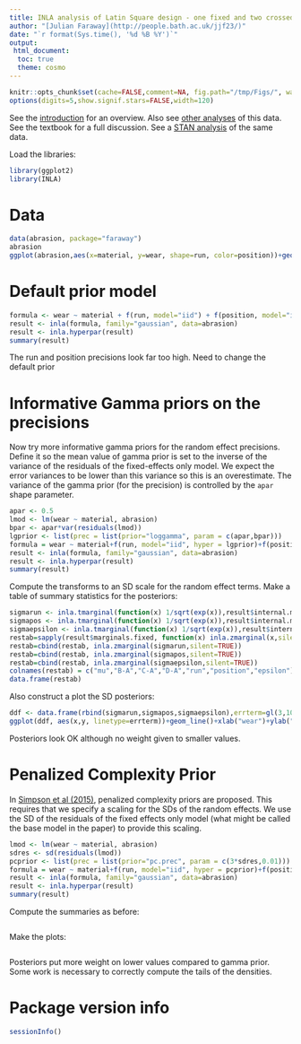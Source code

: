 ```yaml
---
title: INLA analysis of Latin Square design - one fixed and two crossed random effects
author: "[Julian Faraway](http://people.bath.ac.uk/jjf23/)"
date: "`r format(Sys.time(), '%d %B %Y')`"
output:
 html_document:
  toc: true
  theme: cosmo
---
```


```r
knitr::opts_chunk$set(cache=FALSE,comment=NA, fig.path="/tmp/Figs/", warning=FALSE, message=FALSE)
options(digits=5,show.signif.stars=FALSE,width=120)
```

See the [introduction](index.html) for an overview. Also see [other analyses](../mixchange/abrasion.html) of this data.
See the textbook for a full discussion. See a [STAN analysis](../stan/crossed.html) of the same data.

Load the libraries:

```r
library(ggplot2)
library(INLA)
```

# Data

```r
data(abrasion, package="faraway")
abrasion
ggplot(abrasion,aes(x=material, y=wear, shape=run, color=position))+geom_point(position = position_jitter(width=0.1, height=0.0))
```

# Default prior model


```r
formula <- wear ~ material + f(run, model="iid") + f(position, model="iid")
result <- inla(formula, family="gaussian", data=abrasion)
result <- inla.hyperpar(result)
summary(result)
```

The run and position precisions look far too high. Need to change the default prior

# Informative Gamma priors on the precisions

Now try more informative gamma priors for the random effect precisions. Define it so
the mean value of gamma prior is set to the inverse of the variance of
the residuals of the fixed-effects only model. We expect the error
variances to be lower than this variance so this is an overestimate.
The variance of the gamma prior (for the precision) is controlled by
the `apar` shape parameter.

```r
apar <- 0.5
lmod <- lm(wear ~ material, abrasion)
bpar <- apar*var(residuals(lmod))
lgprior <- list(prec = list(prior="loggamma", param = c(apar,bpar)))
formula = wear ~ material+f(run, model="iid", hyper = lgprior)+f(position, model="iid", hyper = lgprior)
result <- inla(formula, family="gaussian", data=abrasion)
result <- inla.hyperpar(result)
summary(result)
```

Compute the transforms to an SD scale for the random effect terms. Make a table of summary statistics for the posteriors:

```r
sigmarun <- inla.tmarginal(function(x) 1/sqrt(exp(x)),result$internal.marginals.hyperpar[[2]])
sigmapos <- inla.tmarginal(function(x) 1/sqrt(exp(x)),result$internal.marginals.hyperpar[[3]])
sigmaepsilon <- inla.tmarginal(function(x) 1/sqrt(exp(x)),result$internal.marginals.hyperpar[[1]])
restab=sapply(result$marginals.fixed, function(x) inla.zmarginal(x,silent=TRUE))
restab=cbind(restab, inla.zmarginal(sigmarun,silent=TRUE))
restab=cbind(restab, inla.zmarginal(sigmapos,silent=TRUE))
restab=cbind(restab, inla.zmarginal(sigmaepsilon,silent=TRUE))
colnames(restab) = c("mu","B-A","C-A","D-A","run","position","epsilon")
data.frame(restab)
```

Also construct a plot the SD posteriors:

```r
ddf <- data.frame(rbind(sigmarun,sigmapos,sigmaepsilon),errterm=gl(3,1024,labels = c("run","position","epsilon")))
ggplot(ddf, aes(x,y, linetype=errterm))+geom_line()+xlab("wear")+ylab("density")+xlim(0,35)
```

Posteriors look OK although no weight given to smaller values.

# Penalized Complexity Prior

In [Simpson et al (2015)](http://arxiv.org/abs/1403.4630v3), penalized complexity priors are proposed. This
requires that we specify a scaling for the SDs of the random effects. We use the SD of the residuals
of the fixed effects only model (what might be called the base model in the paper) to provide this scaling.

```r
lmod <- lm(wear ~ material, abrasion)
sdres <- sd(residuals(lmod))
pcprior <- list(prec = list(prior="pc.prec", param = c(3*sdres,0.01)))
formula = wear ~ material+f(run, model="iid", hyper = pcprior)+f(position, model="iid", hyper = pcprior)
result <- inla(formula, family="gaussian", data=abrasion)
result <- inla.hyperpar(result)
summary(result)
```

Compute the summaries as before:

```r
```

Make the plots:

```r
```

Posteriors put more weight on lower values compared to gamma prior.
Some work is necessary to correctly compute the tails of the densities.

# Package version info

```r
sessionInfo()
```
